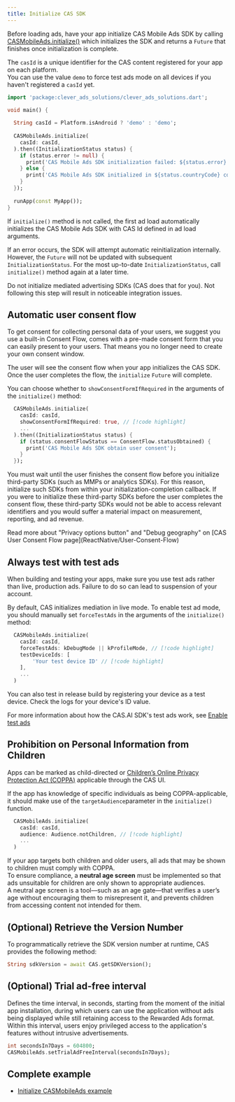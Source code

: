 ```yaml
---
title: Initialize CAS SDK
---
```


Before loading ads, have your app initialize CAS Mobile Ads SDK by calling [CASMobileAds.initialize()](https://pub.dev/documentation/clever_ads_solutions/latest/clever_ads_solutions/CASMobileAds/initialize.html) which initializes the SDK and returns a `Future` that finishes once initialization is complete. 

The `casId` is a unique identifier for the CAS content registered for your app on each platform.  
You can use the value `demo` to force test ads mode on all devices if you haven't registered a `casId` yet.

```dart
import 'package:clever_ads_solutions/clever_ads_solutions.dart';
  
void main() {  

  String casId = Platform.isAndroid ? 'demo' : 'demo';
  
  CASMobileAds.initialize(  
    casId: casId,  
  ).then((InitializationStatus status) {  
    if (status.error != null) {  
      print('CAS Mobile Ads SDK initialization failed: ${status.error}');  
    } else {  
      print('CAS Mobile Ads SDK initialized in ${status.countryCode} country');  
    }  
  });  
  
  runApp(const MyApp());  
}
```

If `initialize()` method is not called, the first ad load automatically initializes the CAS Mobile Ads SDK with CAS Id defined in ad load arguments.

If an error occurs, the SDK will attempt automatic reinitialization internally. However, the `Future` will not be updated with subsequent `InitializationStatus`. For the most up-to-date `InitializationStatus`, call `initialize()` method again at a later time.

<Error>  
Do not initialize mediated advertising SDKs (CAS does that for you).  
Not following this step will result in noticeable integration issues.
</Error>

## Automatic user consent flow
To get consent for collecting personal data of your users, we suggest you use a built-in Consent Flow, comes with a pre-made consent form that you can easily present to your users. That means you no longer need to create your own consent window.

The user will see the consent flow when your app initializes the CAS SDK.  
Once the user completes the flow, the `initialize` `Future` will complete.

You can choose whether to `showConsentFormIfRequired` in the arguments of the `initialize()` method:
```dart
  CASMobileAds.initialize(  
    casId: casId,  
    showConsentFormIfRequired: true, // [!code highlight]
    ...
  ).then((InitializationStatus status) {  
    if (status.consentFlowStatus == ConsentFlow.statusObtained) {  
      print('CAS Mobile Ads SDK obtain user consent');  
    } 
  });  
```

You must wait until the user finishes the consent flow before you initialize third-party SDKs (such as MMPs or analytics SDKs). For this reason, initialize such SDKs from within your initialization-completion callback. If you were to initialize these third-party SDKs before the user completes the consent flow, these third-party SDKs would not be able to access relevant identifiers and you would suffer a material impact on measurement, reporting, and ad revenue.

<Info>
Read more about "Privacy options button" and "Debug geography" on [CAS User Consent Flow page](ReactNative/User-Consent-Flow)
</Info>

## Always test with test ads
When building and testing your apps, make sure you use test ads rather than live, production ads. Failure to do so can lead to suspension of your account.

By default, CAS initializes mediation in live mode. To enable test ad mode, you should manually set `forceTestAds` in the arguments of the `initialize()` method:
```dart
  CASMobileAds.initialize(  
    casId: casId,  
    forceTestAds: kDebugMode || kProfileMode, // [!code highlight]
    testDeviceIds: [
        'Your test device ID' // [!code highlight]
    ],
    ...
  )
```

You can also test in release build by registering your device as a test device. Check the logs for your device's ID value.

For more information about how the CAS.AI SDK's test ads work, see [Enable test ads](ReactNative/Enabling-test-ads)

## Prohibition on Personal Information from Children
Apps can be marked as child-directed or [Children’s Online Privacy Protection Act (COPPA)](https://www.ftc.gov/tips-advice/business-center/privacy-and-security/children%27s-privacy) applicable through the CAS UI.  

If the app has knowledge of specific individuals as being COPPA-applicable, it should make use of the `targetAudience`parameter in the `initialize()` function.
```dart
  CASMobileAds.initialize(  
    casId: casId,  
    audience: Audience.notChildren, // [!code highlight]
    ...
  )
```

If your app targets both children and older users, all ads that may be shown to children must comply with COPPA.  
To ensure compliance, a **neutral age screen** must be implemented so that ads unsuitable for children are only shown to appropriate audiences.  
A neutral age screen is a tool—such as an age gate—that verifies a user’s age without encouraging them to misrepresent it, and prevents children from accessing content not intended for them.

## (Optional) Retrieve the Version Number
To programmatically retrieve the SDK version number at runtime, CAS provides the following method:
```dart
String sdkVersion = await CAS.getSDKVersion();
```

## (Optional) Trial ad-free interval
Defines the time interval, in seconds, starting from the moment of the initial app installation, during which users can use the application without ads being displayed while still retaining access to the Rewarded Ads format. Within this interval, users enjoy privileged access to the application's features without intrusive advertisements.  

```dart
int secondsIn7Days = 604800;
CASMobileAds.setTrialAdFreeInterval(secondsIn7Days);
```

## Complete example
- [Initialize CASMobileAds example](https://github.com/cleveradssolutions/CAS-ReactNative/blob/main/example/lib/main.dart)
